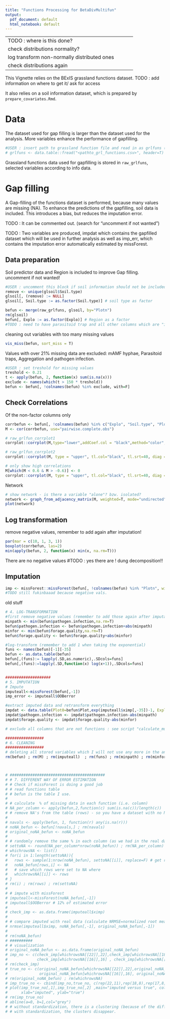 ```yaml
---
title: "Functions Processing for BetaDivMultifun"
output:
  pdf_document: default
  html_notebook: default
---
```

------------------------------------------------------------- 
TODO : where is this done? 

check distributions
normality?

log transform non-normally distributed ones

check distributions again
-------------------------------------------------------------

This Vignette relies on the BExIS grassland functions dataset.
TODO : add information on where to get it/ ask for access

It also relies on a soil information dataset, which is prepared by `prepare_covariates.Rmd`.

# Data
The dataset used for gap filling is larger than the dataset used for the analysis. More variables enhance the performance of gapfilling.
```r
#USER : insert path to grassland function file and read in as grlfuns (uncomment line below)
# grlfuns <- data.table::fread("<pathto_grl_functions.csv>", header=T)
```
Grassland functions data used for gapfilling is stored in `raw_grlfuns`, selected variables according to info data.








# Gap filling
A Gap-filling of the functions dataset is performed, because many values are missing (NA). To enhance the predictions of the gapfilling, soil data is included. This introduces a bias, but reduces the imputation error. 

TODO : It can be commented out. (search for "uncomment if not wanted")

TODO : Two variables are produced, impdat which contains the gapfilled dataset which will be used in further analysis as well as imp_err, which contains the imputation error automatically estimated by missForest.


## Data preparation
Soil predictor data and Region is included to improve Gap filling. uncomment if not wanted!
```r
#USER : uncomment this block if soil information should not be included.
remove <- unique(glsoil$Soil.type)
glsoil[, (remove) := NULL]
glsoil[, Soil.type := as.factor(Soil.type)] # soil type as factor
```

```r
befun <- merge(raw_grlfuns, glsoil, by="Plotn")
rm(glsoil)
befun[, Explo := as.factor(Explo)] # Region as a factor
#TODO : need to have parasitoid trap and all other columns which are "int" now as numeric?
```
cleaning out variables with too many missing values
```r
vis_miss(befun, sort_miss = T)
```
Values with over 21% missing data are excluded: mAMF hyphae, Parasitoid traps, Aggregation and pathogen infection.
```r
#USER : set treshold for missing values
treshold <- 0.21
t <- apply(befun, 2, function(x) sum(is.na(x)))
exclude <- names(which(t > 150 * treshold))
befun <- befun[, !colnames(befun) %in% exclude, with=F]
```


## Check Correlations
Of the non-factor columns only
```r
corrbefun <- befun[, !colnames(befun) %in% c("Explo", "Soil.type", "Plotn"), with=F]
M <- cor(corrbefun, use="pairwise.complete.obs")

# raw_grlfun_corrplot1
corrplot::corrplot(M,type="lower",addCoef.col = "black",method="color",diag=F, tl.srt=1, tl.col="black", mar=c(0,0,0,0), number.cex=0.6)

# raw_grlfun_corrplot2
corrplot::corrplot(M, type = "upper", tl.col="black", tl.srt=40, diag = F)

# only show high correlations
M[which(M < 0.6 & M > -0.6)] <- 0
corrplot::corrplot(M, type = "upper", tl.col="black", tl.srt=40, diag = F)
```
Network
```r
# show network - is there a variable "alone"? bzw. isolated?
network <- graph_from_adjacency_matrix(M, weighted=T, mode="undirected", diag=F)
plot(network)
```


## Log transformation
remove negative values, remember to add again after imputation!
```r
par(mar = c(10, 1, 3, 1))
boxplot(corrbefun, las=2)
min(apply(befun, 2, function(x) min(x, na.rm=T)))
```
There are no negative values
#TODO : yes there are ! dung decomposition!!

## Imputation
```r
imp <- missForest::missForest(befun[, !colnames(befun) %in% "Plotn", with=F])
#TODO still fukinbaaad because negative vals.
```


old stuff
```r
# 4. LOG-TRANSFORMATION
#first remove negative values (remember to add those again after imputation)
minpath <- min(befun$pathogen.infection,na.rm=T)
befun$pathogen.infection <- befun$pathogen.infection+abs(minpath)
minfor <- min(befun$forage.quality,na.rm=T)
befun$forage.quality <- befun$forage.quality+abs(minfor)

#log-transform (remember to add 1 when taking the exponential)
funs <- names(befun)[-1][-35]
befun <- as.data.table(befun)
befun[,(funs):= lapply(.SD,as.numeric),.SDcols=funs]
befun[,(funs):=lapply(.SD,function(x) log(x+1)),.SDcols=funs]


####################
# 5. IMPUTATION
# Impute
imputeall<-missForest(befun[,-1])
imp_error <- imputeall$OOBerror

#extract imputed data and retransform everything
impdat <- data.table(Plot0=befun$Plot,exp(imputeall$ximp[,-35])-1, Exploratory=imputeall$ximp[,35])
impdat$pathogen.infection <- impdat$pathogen.infection-abs(minpath)
impdat$forage.quality <- impdat$forage.quality-abs(minfor)

# exclude all columns that are not functions : see script "calculate_multifunctionality_dissimilarity_DEMO.r

#################
# 6. CLEANING
#################
# deleting all stored variables which I will not use any more in the analysis.
rm(befun) ; rm(M) ; rm(imputeall)  ; rm(funs) ; rm(minpath) ; rm(minfor)



# ##########################################
# # 7. DIFFERENT WAY OF ERROR ESTIMATION
# # Check if missForest is doing a good job
# # read functions table
# # befun is the table I use.
# 
# # calculate  % of missing data in each function (i.e. column)
# NA_per_column <- apply(befun,2,function(c) sum(is.na(c))/length(c))
# # remove NA's from the table (rows) - so you have a dataset with no NAs
# 
# navals <- apply(befun, 1, function(r) any(is.na(r)))
# noNA_befun <- befun[!navals,] ; rm(navals)
# original_noNA_befun <- noNA_befun
# 
# # randomly remove the same % in each column (as we had in the real dataset)
# settoNA <- round(NA_per_column*nrow(noNA_befun)) ; rm(NA_per_column) # the amount of values to set to NA
# whichrowsNA <- list()
# for(i in 1:length(settoNA)){
#   rows <- sample(1:nrow(noNA_befun), settoNA[[i]], replace=F) # get random rows to set to NA
#   noNA_befun[rows,i] <- NA
#   # save which rows were set to NA where
#   whichrowsNA[[i]] <- rows
# }
# rm(i) ; rm(rows) ; rm(settoNA)
# 
# # impute with missForest
# imputeall<-missForest(noNA_befun[,-1])
# imputeall$OOBerror # 12% of estimated error
# 
# check_imp <- as.data.frame(imputeall$ximp)
# 
# # compare imputed with real data (calculate NRMSE=normalized root mean square error value)
# nrmse(imputeall$ximp, noNA_befun[,-1], original_noNA_befun[,-1])
#
# rm(noNA_befun)
# ##########
# # visualization
# original_noNA_befun <- as.data.frame(original_noNA_befun)
# imp_no <- c(check_imp[whichrowsNA[[22]],22],check_imp[whichrowsNA[[18]],18], check_imp[whichrowsNA[[17]],17],
#             check_imp[whichrowsNA[[16]],16] , check_imp[whichrowsNA[[19]],19])
# rm(check_imp)
# true_no <- c(original_noNA_befun[whichrowsNA[[22]],22],original_noNA_befun[whichrowsNA[[18]],18],original_noNA_befun[whichrowsNA[[17]],17],
#              original_noNA_befun[whichrowsNA[[16]],16], original_noNA_befun[whichrowsNA[[19]],19])
# rm(original_noNA_befun) ; rm(whichrowsNA)
# imp_true_no <- cbind(imp_no,true_no, c(rep(22,11),rep(18,8),rep(17,8),rep(16,6), rep(19,7))) ; rm(imp_no) ; rm(true_no)
# plot(imp_true_no[,1],imp_true_no[,2] ,main="imputed versus true", col=imp_true_no[,3],pch=19,
#      xlab="imputed", ylab="true")
# rm(imp_true_no)
# abline(a=0, b=1,col="grey")
# # without standardization, there is a clustering (because of the different range the values are in)
# # with standardization, the clusters disappear.

```


